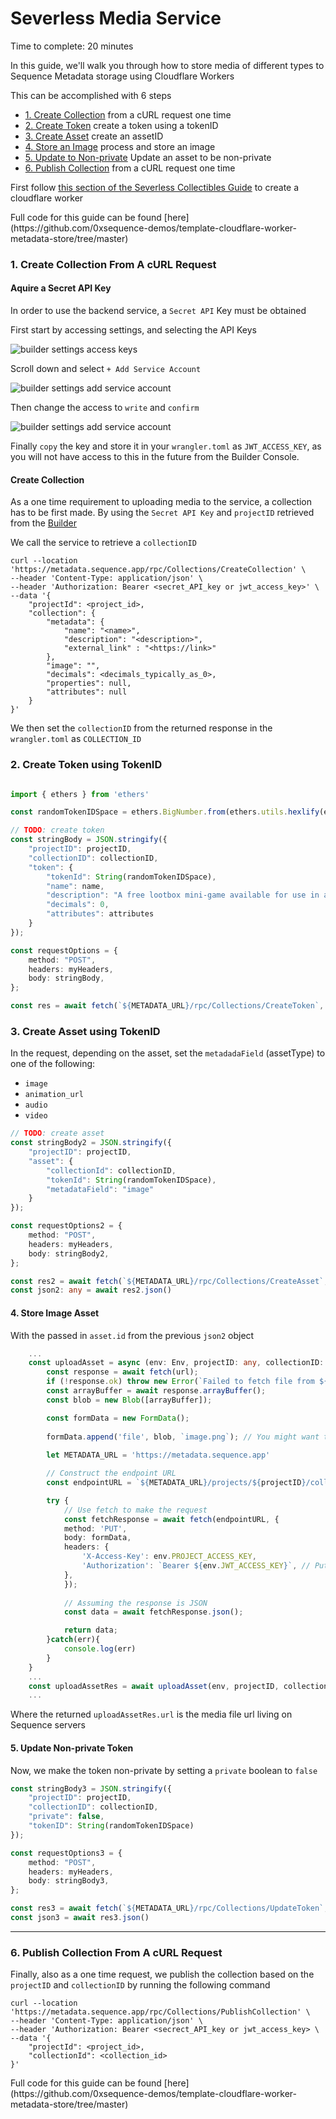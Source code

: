 
# Severless Media Service

Time to complete: 20 minutes

In this guide, we'll walk you through how to store media of different types to Sequence Metadata storage using Cloudflare Workers

This can be accomplished with 6 steps
- [1. Create Collection](/guides/metadata-guide#1-create-collection-from-a-curl-request) from a cURL request one time
- [2. Create Token](/guides/metadata-guide#2-create-token-using-tokenid) create a token using a tokenID
- [3. Create Asset](/guides/metadata-guide#3-create-asset-using-tokenid) create an assetID
- [4. Store an Image](/guides/metadata-guide#4-store-image-asset) process and store an image
- [5. Update to Non-private](/guides/metadata-guide#5-update-non-private-token) Update an asset to be non-private
- [6. Publish Collection](/guides/metadata-guide#6-publish-collection-from-a-curl-request) from a cURL request one time

First follow [this section of the Severless Collectibles Guide](/guides/mint-collectibles-serverless#1-setup-cloudflare-environment-with-wrangler-cli-and-deploy-a-test) to create a cloudflare worker

<Callout type="info">
Full code for this guide can be found [here](https://github.com/0xsequence-demos/template-cloudflare-worker-metadata-store/tree/master)
</Callout>

### 1. Create Collection From A cURL Request

#### Aquire a Secret API Key
In order to use the backend service, a `Secret API` Key must be obtained

First start by accessing settings, and selecting the API Keys

![builder settings access keys](/img/builder/builder_settings_access_keys.png)

Scroll down and select `+ Add Service Account`

![builder settings add service account](/img/builder/builder_settings_add_service_account.png)

Then change the access to `write` and `confirm`

![builder settings add service account](/img/builder/builder_settings_add_service_account_confirm.png)

Finally `copy` the key and store it in your `wrangler.toml` as `JWT_ACCESS_KEY`, as you will not have access to this in the future from the Builder Console.

#### Create Collection
As a one time requirement to uploading media to the service, a collection has to be first made. By using the `Secret API Key` and `projectID` retrieved from the [Builder](https://sequence.build/)

We call the service to retrieve a `collectionID`

```shell
curl --location 'https://metadata.sequence.app/rpc/Collections/CreateCollection' \
--header 'Content-Type: application/json' \
--header 'Authorization: Bearer <secret_API_key or jwt_access_key>' \
--data '{
    "projectId": <project_id>,
    "collection": {
        "metadata": {
            "name": "<name>",
            "description": "<description>",
            "external_link" : "<https://link>"
        },
        "image": "",
        "decimals": <decimals_typically_as_0>,
        "properties": null,
        "attributes": null
    }
}'
```

We then set the `collectionID` from the returned response in the `wrangler.toml` as `COLLECTION_ID`

### 2. Create Token using TokenID

```typescript

import { ethers } from 'ethers'

const randomTokenIDSpace = ethers.BigNumber.from(ethers.utils.hexlify(ethers.utils.randomBytes(20)))

// TODO: create token
const stringBody = JSON.stringify({
	"projectID": projectID,
	"collectionID": collectionID,
	"token": {
		"tokenId": String(randomTokenIDSpace),
		"name": name,
		"description": "A free lootbox mini-game available for use in any game that requires collectible rewards",
		"decimals": 0,
		"attributes": attributes
	}
});

const requestOptions = {
	method: "POST",
	headers: myHeaders,
	body: stringBody,
};

const res = await fetch(`${METADATA_URL}/rpc/Collections/CreateToken`, requestOptions)
```
### 3. Create Asset using TokenID

In the request, depending on the asset, set the `metadadaField` (assetType) to one of the following:
- `image`
- `animation_url`
- `audio`
- `video`

```typescript
// TODO: create asset
const stringBody2 = JSON.stringify({
	"projectID": projectID,
	"asset": {
		"collectionId": collectionID,
		"tokenId": String(randomTokenIDSpace),
		"metadataField": "image"
	}
});

const requestOptions2 = {
	method: "POST",
	headers: myHeaders,
	body: stringBody2,
};

const res2 = await fetch(`${METADATA_URL}/rpc/Collections/CreateAsset`, requestOptions2)
const json2: any = await res2.json()
```

#### 4. Store Image Asset

With the passed in `asset.id` from the previous `json2` object

```typescript
	...
	const uploadAsset = async (env: Env, projectID: any, collectionID: any, assetID: any, tokenID: any, url: any) => {
		const response = await fetch(url);
		if (!response.ok) throw new Error(`Failed to fetch file from ${url}: ${response.statusText}`);
		const arrayBuffer = await response.arrayBuffer();
		const blob = new Blob([arrayBuffer]);

		const formData = new FormData();
		
		formData.append('file', blob, `image.png`); // You might want to dynamically determine the filename
		
		let METADATA_URL = 'https://metadata.sequence.app'

		// Construct the endpoint URL
		const endpointURL = `${METADATA_URL}/projects/${projectID}/collections/${collectionID}/tokens/${tokenID}/upload/${assetID}`;

		try {
			// Use fetch to make the request
			const fetchResponse = await fetch(endpointURL, {
			method: 'PUT',
			body: formData,
			headers: {
				'X-Access-Key': env.PROJECT_ACCESS_KEY,
				'Authorization': `Bearer ${env.JWT_ACCESS_KEY}`, // Put your token here
			},
			});
		
			// Assuming the response is JSON
			const data = await fetchResponse.json();

			return data;
		}catch(err){
			console.log(err)
		}
	}
	...
	const uploadAssetRes = await uploadAsset(env, projectID, collectionID, json2.asset.id, String(randomTokenIDSpace), imageUrl)
	...
```
Where the returned `uploadAssetRes.url` is the media file url living on Sequence servers

#### 5. Update Non-private Token
Now, we make the token non-private by setting a `private` boolean to `false`

```typescript
const stringBody3 = JSON.stringify({
	"projectID": projectID,
	"collectionID": collectionID,
	"private": false,
	"tokenID": String(randomTokenIDSpace)
});

const requestOptions3 = {
	method: "POST",
	headers: myHeaders,
	body: stringBody3,
};

const res3 = await fetch(`${METADATA_URL}/rpc/Collections/UpdateToken`, requestOptions3)
const json3 = await res3.json()
```

---

### 6. Publish Collection From A cURL Request

Finally, also as a one time request, we publish the collection based on the `projectID` and `collectionID` by running the following command

```shell
curl --location 'https://metadata.sequence.app/rpc/Collections/PublishCollection' \
--header 'Content-Type: application/json' \
--header 'Authorization: Bearer <secrect_API_key or jwt_access_key> \
--data '{
    "projectId": <project_id>,
    "collectionId": <collection_id>
}'
```

<Callout type="info">
Full code for this guide can be found [here](https://github.com/0xsequence-demos/template-cloudflare-worker-metadata-store/tree/master)
</Callout>